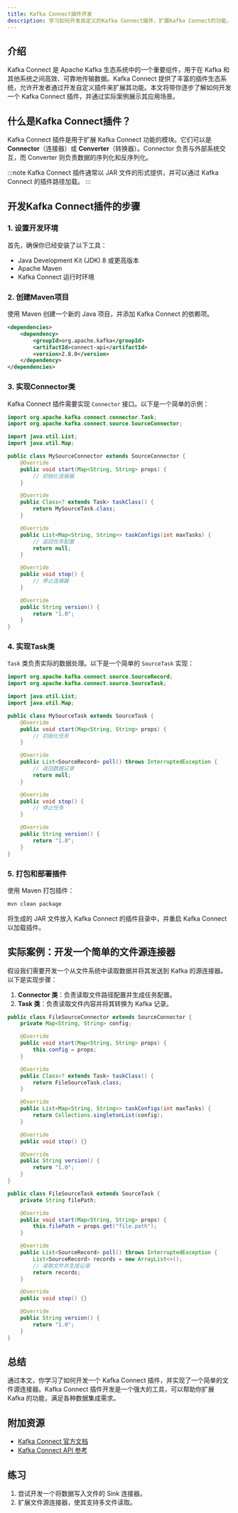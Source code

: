 ```yaml
---
title: Kafka Connect插件开发
description: 学习如何开发自定义的Kafka Connect插件，扩展Kafka Connect的功能，并了解其在实际场景中的应用。
---
```


## 介绍

Kafka Connect 是 Apache Kafka 生态系统中的一个重要组件，用于在 Kafka 和其他系统之间高效、可靠地传输数据。Kafka Connect 提供了丰富的插件生态系统，允许开发者通过开发自定义插件来扩展其功能。本文将带你逐步了解如何开发一个 Kafka Connect 插件，并通过实际案例展示其应用场景。

## 什么是Kafka Connect插件？

Kafka Connect 插件是用于扩展 Kafka Connect 功能的模块。它们可以是 **Connector**（连接器）或 **Converter**（转换器）。Connector 负责与外部系统交互，而 Converter 则负责数据的序列化和反序列化。

:::note
Kafka Connect 插件通常以 JAR 文件的形式提供，并可以通过 Kafka Connect 的插件路径加载。
:::

## 开发Kafka Connect插件的步骤

### 1. 设置开发环境

首先，确保你已经安装了以下工具：
- Java Development Kit (JDK) 8 或更高版本
- Apache Maven
- Kafka Connect 运行时环境

### 2. 创建Maven项目

使用 Maven 创建一个新的 Java 项目，并添加 Kafka Connect 的依赖项。

```xml
<dependencies>
    <dependency>
        <groupId>org.apache.kafka</groupId>
        <artifactId>connect-api</artifactId>
        <version>2.8.0</version>
    </dependency>
</dependencies>
```

### 3. 实现Connector类

Kafka Connect 插件需要实现 `Connector` 接口。以下是一个简单的示例：

```java
import org.apache.kafka.connect.connector.Task;
import org.apache.kafka.connect.source.SourceConnector;

import java.util.List;
import java.util.Map;

public class MySourceConnector extends SourceConnector {
    @Override
    public void start(Map<String, String> props) {
        // 初始化连接器
    }

    @Override
    public Class<? extends Task> taskClass() {
        return MySourceTask.class;
    }

    @Override
    public List<Map<String, String>> taskConfigs(int maxTasks) {
        // 返回任务配置
        return null;
    }

    @Override
    public void stop() {
        // 停止连接器
    }

    @Override
    public String version() {
        return "1.0";
    }
}
```

### 4. 实现Task类

`Task` 类负责实际的数据处理。以下是一个简单的 `SourceTask` 实现：

```java
import org.apache.kafka.connect.source.SourceRecord;
import org.apache.kafka.connect.source.SourceTask;

import java.util.List;
import java.util.Map;

public class MySourceTask extends SourceTask {
    @Override
    public void start(Map<String, String> props) {
        // 初始化任务
    }

    @Override
    public List<SourceRecord> poll() throws InterruptedException {
        // 返回数据记录
        return null;
    }

    @Override
    public void stop() {
        // 停止任务
    }

    @Override
    public String version() {
        return "1.0";
    }
}
```

### 5. 打包和部署插件

使用 Maven 打包插件：

```bash
mvn clean package
```

将生成的 JAR 文件放入 Kafka Connect 的插件目录中，并重启 Kafka Connect 以加载插件。

## 实际案例：开发一个简单的文件源连接器

假设我们需要开发一个从文件系统中读取数据并将其发送到 Kafka 的源连接器。以下是实现步骤：

1. **Connector 类**：负责读取文件路径配置并生成任务配置。
2. **Task 类**：负责读取文件内容并将其转换为 Kafka 记录。

```java
public class FileSourceConnector extends SourceConnector {
    private Map<String, String> config;

    @Override
    public void start(Map<String, String> props) {
        this.config = props;
    }

    @Override
    public Class<? extends Task> taskClass() {
        return FileSourceTask.class;
    }

    @Override
    public List<Map<String, String>> taskConfigs(int maxTasks) {
        return Collections.singletonList(config);
    }

    @Override
    public void stop() {}

    @Override
    public String version() {
        return "1.0";
    }
}
```

```java
public class FileSourceTask extends SourceTask {
    private String filePath;

    @Override
    public void start(Map<String, String> props) {
        this.filePath = props.get("file.path");
    }

    @Override
    public List<SourceRecord> poll() throws InterruptedException {
        List<SourceRecord> records = new ArrayList<>();
        // 读取文件并生成记录
        return records;
    }

    @Override
    public void stop() {}

    @Override
    public String version() {
        return "1.0";
    }
}
```

## 总结

通过本文，你学习了如何开发一个 Kafka Connect 插件，并实现了一个简单的文件源连接器。Kafka Connect 插件开发是一个强大的工具，可以帮助你扩展 Kafka 的功能，满足各种数据集成需求。

## 附加资源

- [Kafka Connect 官方文档](https://kafka.apache.org/documentation/#connect)
- [Kafka Connect API 参考](https://kafka.apache.org/28/javadoc/org/apache/kafka/connect/source/SourceConnector.html)

## 练习

1. 尝试开发一个将数据写入文件的 Sink 连接器。
2. 扩展文件源连接器，使其支持多文件读取。
